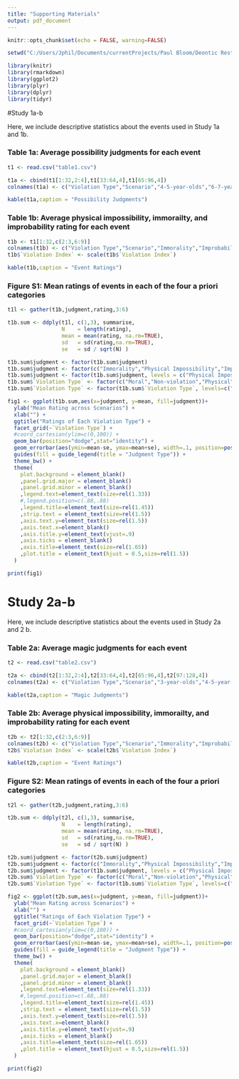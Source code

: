 ```yaml
---
title: "Supporting Materials"
output: pdf_document
---
```


```r

knitr::opts_chunk$set(echo = FALSE, warning=FALSE)

setwd("C:/Users/Jphil/Documents/currentProjects/Paul Bloom/Deontic Restriction/Materials_for_publication/supportingMaterials")

library(knitr)
library(rmarkdown)
library(ggplot2)
library(plyr)
library(dplyr)
library(tidyr)

```

#Study 1a-b

Here, we include descriptive statistics about the events used in Study 1a and 1b. 


### Table 1a: Average possibility judgments for each event


```r

t1 <- read.csv("table1.csv")

t1a <- cbind(t1[1:32,2:4],t1[33:64,4],t1[65:96,4])
colnames(t1a) <- c("Violation Type","Scenario","4-5-year-olds","6-7-year-olds","Adults")

kable(t1a,caption = "Possibility Judgments")

```

\pagebreak

### Table 1b: Average physical impossibility, immorailty, and improbability rating for each event

```r

t1b <- t1[1:32,c(2:3,6:9)]
colnames(t1b) <- c("Violation Type","Scenario","Immorality","Improbability","Physical Imossibility","Violation Index")
t1b$`Violation Index` <- scale(t1b$`Violation Index`)

kable(t1b,caption = "Event Ratings")

```

\pagebreak

### Figure S1: Mean ratings of events in each of the four a priori categories

```r

t1l <- gather(t1b,judgment,rating,3:6)

t1b.sum <- ddply(t1l, c(1,3), summarise,
                 N    = length(rating),
                 mean = mean(rating, na.rm=TRUE),
                 sd   = sd(rating,na.rm=TRUE),
                 se   = sd / sqrt(N) )

t1b.sum$judgment <- factor(t1b.sum$judgment)
t1b.sum$judgment <- factor(c("Immorality","Physical Impossibility","Improbability","Violation Index")[t1b.sum$judgment])
t1b.sum$judgment <- factor(t1b.sum$judgment, levels = c("Physical Impossibility","Improbability","Immorality","Violation Index"))
t1b.sum$`Violation Type` <- factor(c("Moral","Non-violation","Physical","Statistical")[t1b.sum$`Violation Type`])
t1b.sum$`Violation Type` <- factor(t1b.sum$`Violation Type`, levels=c("Physical","Statistical","Moral","Non-violation"))

fig1 <- ggplot(t1b.sum,aes(x=judgment, y=mean, fill=judgment))+
  ylab("Mean Rating across Scenarios") +
  xlab("") +
  ggtitle("Ratings of Each Violation Type") +
  facet_grid(~`Violation Type`) +
  #coord_cartesian(ylim=c(0,100)) +
  geom_bar(position="dodge",stat="identity") +
  geom_errorbar(aes(ymin=mean-se, ymax=mean+se), width=.1, position=position_dodge(.9)) +
  guides(fill = guide_legend(title = "Judgment Type")) +
  theme_bw() +
  theme(
    plot.background = element_blank()
    ,panel.grid.major = element_blank()
    ,panel.grid.minor = element_blank()
    ,legend.text=element_text(size=rel(1.33))
    #,legend.position=c(.88,.88)
    ,legend.title=element_text(size=rel(1.45))
    ,strip.text = element_text(size=rel(1.5))
    ,axis.text.y=element_text(size=rel(1.5))
    ,axis.text.x=element_blank()
    ,axis.title.y=element_text(vjust=.9)
    ,axis.ticks = element_blank()
    ,axis.title=element_text(size=rel(1.65))
    ,plot.title = element_text(hjust = 0.5,size=rel(1.5))
  ) 

```


```r

print(fig1)
```

\pagebreak

# Study 2a-b

Here, we include descriptive statistics about the events used in Study 2a and 2 b. 


### Table 2a: Average magic judgments for each event


```r

t2 <- read.csv("table2.csv")

t2a <- cbind(t2[1:32,2:4],t2[33:64,4],t2[65:96,4],t2[97:128,4])
colnames(t2a) <- c("Violation Type","Scenario","3-year-olds","4-5-year-olds","6-7-year-olds","Adults")

kable(t2a,caption = "Magic Judgments")

```

\pagebreak

### Table 2b: Average physical impossibility, immorailty, and improbability rating for each event

```r

t2b <- t2[1:32,c(2:3,6:9)]
colnames(t2b) <- c("Violation Type","Scenario","Immorality","Improbability","Physical Imossibility","Violation Index")
t2b$`Violation Index` <- scale(t2b$`Violation Index`)

kable(t2b,caption = "Event Ratings")

```

\pagebreak

### Figure S2: Mean ratings of events in each of the four a priori categories

```r

t2l <- gather(t2b,judgment,rating,3:6)

t2b.sum <- ddply(t2l, c(1,3), summarise,
                 N    = length(rating),
                 mean = mean(rating, na.rm=TRUE),
                 sd   = sd(rating,na.rm=TRUE),
                 se   = sd / sqrt(N) )

t2b.sum$judgment <- factor(t2b.sum$judgment)
t2b.sum$judgment <- factor(c("Immorality","Physical Impossibility","Improbability","Violation Index")[t2b.sum$judgment])
t2b.sum$judgment <- factor(t1b.sum$judgment, levels = c("Physical Impossibility","Improbability","Immorality","Violation Index"))
t2b.sum$`Violation Type` <- factor(c("Moral","Non-violation","Physical","Statistical")[t2b.sum$`Violation Type`])
t2b.sum$`Violation Type` <- factor(t1b.sum$`Violation Type`, levels=c("Physical","Statistical","Moral","Non-violation"))

fig2 <- ggplot(t2b.sum,aes(x=judgment, y=mean, fill=judgment))+
  ylab("Mean Rating across Scenarios") +
  xlab("") +
  ggtitle("Ratings of Each Violation Type") +
  facet_grid(~`Violation Type`) +
  #coord_cartesian(ylim=c(0,100)) +
  geom_bar(position="dodge",stat="identity") +
  geom_errorbar(aes(ymin=mean-se, ymax=mean+se), width=.1, position=position_dodge(.9)) +
  guides(fill = guide_legend(title = "Judgment Type")) +
  theme_bw() +
  theme(
    plot.background = element_blank()
    ,panel.grid.major = element_blank()
    ,panel.grid.minor = element_blank()
    ,legend.text=element_text(size=rel(1.33))
    #,legend.position=c(.88,.88)
    ,legend.title=element_text(size=rel(1.45))
    ,strip.text = element_text(size=rel(1.5))
    ,axis.text.y=element_text(size=rel(1.5))
    ,axis.text.x=element_blank()
    ,axis.title.y=element_text(vjust=.9)
    ,axis.ticks = element_blank()
    ,axis.title=element_text(size=rel(1.65))
    ,plot.title = element_text(hjust = 0.5,size=rel(1.5))
  ) 

```


```r

print(fig2)
```
